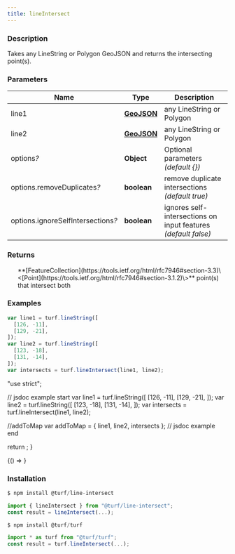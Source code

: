 ```yaml
---
title: lineIntersect
---
```



### Description

Takes any LineString or Polygon GeoJSON and returns the intersecting point(s).

### Parameters

| Name                                    | Type                                                         | Description                                                    |
| --------------------------------------- | ------------------------------------------------------------ | -------------------------------------------------------------- |
| line1                                   | **[GeoJSON](https://tools.ietf.org/html/rfc7946#section-3)** | any LineString or Polygon                                      |
| line2                                   | **[GeoJSON](https://tools.ietf.org/html/rfc7946#section-3)** | any LineString or Polygon                                      |
| options<i>?</i>                         | **Object**                                                   | Optional parameters _(default \{\})_                           |
| options.removeDuplicates<i>?</i>        | **boolean**                                                  | remove duplicate intersections _(default true)_                |
| options.ignoreSelfIntersections<i>?</i> | **boolean**                                                  | ignores self-intersections on input features _(default false)_ |

### Returns

<ul>
  **[FeatureCollection](https://tools.ietf.org/html/rfc7946#section-3.3)\<[Point](https://tools.ietf.org/html/rfc7946#section-3.1.2)\>** point(s) that intersect both

</ul>

### Examples

```javascript
var line1 = turf.lineString([
  [126, -11],
  [129, -21],
]);
var line2 = turf.lineString([
  [123, -18],
  [131, -14],
]);
var intersects = turf.lineIntersect(line1, line2);
```

  "use strict";

  // jsdoc example start
  var line1 = turf.lineString([
    [126, -11],
    [129, -21],
  ]);
  var line2 = turf.lineString([
    [123, -18],
    [131, -14],
  ]);
  var intersects = turf.lineIntersect(line1, line2);

  //addToMap
  var addToMap = { line1, line2, intersects };
  // jsdoc example end

  return <ExampleMap addToMap={addToMap} />;
}

<!-- prettier-ignore -->
<BrowserOnly>{() => <Map0 />}</BrowserOnly>

### Installation

```javascript
$ npm install @turf/line-intersect

import { lineIntersect } from "@turf/line-intersect";
const result = lineIntersect(...);
```

```javascript
$ npm install @turf/turf

import * as turf from "@turf/turf";
const result = turf.lineIntersect(...);
```
